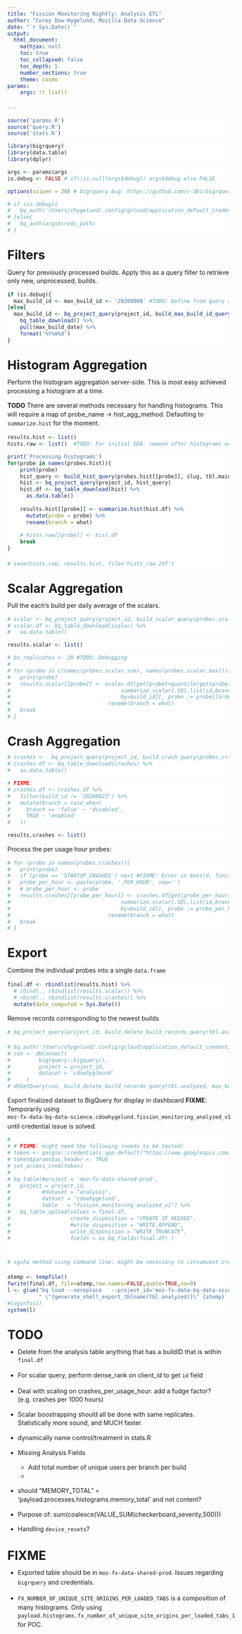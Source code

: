 ```yaml
---
title: "Fission Monitoring Nightly: Analysis ETL"
author: "Corey Dow-Hygelund, Mozilla Data Science"
date: "`r Sys.Date()`"
output:
  html_document:
    mathjax: null
    toc: true
    toc_collapsed: false
    toc_depth: 5
    number_sections: true
    theme: cosmo
params:
    args: !r list()

---
```


<style>
body {
    line-height: 1.4em;
    width: 100%;
    }
.plotly {
    text-align: center;
    width: 75vw;
    position: relative;
    margin-left: calc((100% - 75vw)/2);
}
.zimg img {
    text-align: center;
    width: 75vw;
    position: relative;
    margin-left: calc((100% - 75vw)/2);
}
.r {
    background-color: white;
    border: 0;
        }
        
pre code, pre, code {
  white-space: pre !important;
  overflow-x: scroll !important;
  word-break: keep-all !important;
  word-wrap: initial !important;
}
.caption {
    font-size: 80%;
    font-style: italic;
    font-weight:bold;
        }

caption {
    font-size: 80%;
    font-style: italic;
    font-weight: bold;
        }

h3, .h3 {
    margin-top: 100px;
    }
    

</style>


```r
source('params.R')
source('query.R')
source('stats.R')
```


```r
library(bigrquery)
library(data.table)
library(dplyr)
```


```r
args <- params$args
is.debug <- FALSE # if(!is.null(args$debug)) args$debug else FALSE
```

```r
options(scipen = 20) # bigrquery bug: https://github.com/r-dbi/bigrquery/issues/395 
```

```r
# if (is.debug){
#   bq_auth('/Users/chygelund/.config/gcloud/application_default_credentials.json')
# }else{
#   bq_auth(args$creds_path)
# }
```

# Filters

Query for previously processed builds. Apply this as a query filter to retrieve only new, unprocessed, builds. 

```r
if (is.debug){
  max_build_id <- max_build_id <- '20200908' #TODO: Define from query and as supplied arg
}else{
  max_build_id <- bq_project_query(project_id, build_max_build_id_query(tbl.main, num_build_dates)) %>%
    bq_table_download() %>%
    pull(max_build_date) %>% 
    format('%Y%m%d')
}
```

# Histogram Aggregation

Perform the histogram aggregation server-side. This is most easy achieved processing a histogram at a time. 

**TODO** There are several methods necessary for handling histograms. This will require a map of probe_name -> hist_agg_method. Defaulting to `summarize.hist` for the moment. 


```r
results.hist <- list()
hists.raw <- list()  #TODO: For initial EDA: remove after histograms well-understood
```

```r
print('Processing histograms')
for(probe in names(probes.hist)){
    print(probe)
    hist_query <- build_hist_query(probes.hist[[probe]], slug, tbl.main, max_build_id)
    hist <- bq_project_query(project_id, hist_query)
    hist.df <- bq_table_download(hist) %>%
      as.data.table()
    
    results.hist[[probe]] <- summarize.hist(hist.df) %>% 
      mutate(probe = probe) %>%
      rename(branch = what)
    
    # hists.raw[[probe]] <- hist.df
    break  
}

# save(hists.raw, results.hist, file='hists_raw.2df')
```


# Scalar Aggregation

Pull the each's build per daily average of the scalars. 
```r
# scalar <- bq_project_query(project_id, build_scalar_query(probes.scalar.sum, probes.scalar.max, slug, tbl.main, max_build_id))
# scalar.df <- bq_table_download(scalar) %>%
#   as.data.table()
```
```r
results.scalar <- list()
```

```r
# bs_replicates <- 20 #TODO: Debugging
# 
# for (probe in c(names(probes.scalar.sum), names(probes.scalar.max))){
#   print(probe)
#   results.scalar[[probe]] <- scalar.df[get(probe)<quantile(get(probe), perc.high, na.rm = TRUE),
#                                   summarize.scalar(.SD[,list(id,branch,x=get(probe))], "x", bs_replicates, stat=mean.narm),
#                                   by=build_id][, probe := probe][order(build_id, what),] %>%
#                               rename(branch = what)
#   break
# }
```

# Crash Aggregation

```r
# crashes <-  bq_project_query(project_id, build_crash_query(probes.crashes, slug, tbl.crashes, max_build_id))
# crashes.df <- bq_table_download(crashes) %>%
#   as.data.table()
```

```r
# FIXME: 
# crashes.df <- crashes.df %>%
#   filter(build_id != '20200923') %>%
#   mutate(branch = case_when(
#     branch == 'false' ~ 'disabled',
#     TRUE ~ 'enabled'
#   ))
```

```r
results.crashes <- list()
```

Process the per usage hour probes:
```r
# for (probe in names(probes.crashes)){
#   print(probe)
#   if (probe == 'STARTUP_CRASHES') next #FIXME: Error in boot(d, function(x, i) { : no data in call to 'boot'
#   probe_per_hour <- paste(probe, '_PER_HOUR', sep='') 
#   # probe_per_hour <- probe
#   results.crashes[[probe_per_hour]] <- crashes.df[get(probe_per_hour)<quantile(get(probe_per_hour), perc.high, na.rm = TRUE),
#                                   summarize.scalar(.SD[,list(id,branch,x=get(probe_per_hour))], "x", bs_replicates, stat=mean.narm),
#                                   by=build_id][, probe := probe_per_hour][order(build_id, what),] %>%
#                               rename(branch = what)
#   break
# }
```

# Export

Combine the individual probes into a single `data.frame`

```r
final.df <- rbindlist(results.hist) %>%
  # rbind(., rbindlist(results.scalar)) %>%
  # rbind(., rbindlist(results.crashes)) %>%
  mutate(date_computed = Sys.Date())
```

Remove records corresponding to the newest builds

```r
# bq_project_query(project_id, build_delete_build_records_query(tbl.analyzed, max_build_id ))

# bq_auth('/Users/chygelund/.config/gcloud/application_default_credentials.json')
# con <- dbConnect(
#         bigrquery::bigquery(),
#         project = project_id,
#         dataset = 'cdowhygleund'
#     )
# dbGetQuery(con, build_delete_build_records_query(tbl.analyzed, max_build_id ), n=200)


```

Export finalized dataset to BigQuery for display in dashboard
**FIXME**: Temporarily using `moz-fx-data-bq-data-science.cdowhygelund.fission_monitoring_analyzed_v1` until credential issue is solved.

```r
# 
# # FIXME: might need the following (needs to be tested)
# token <- gargle::credentials_app_default("https://www.googleapis.com/auth/bigquery")
# token$params$as_header <- TRUE
# set_access_cred(token)
# 
# bq_table(#project = 'moz-fx-data-shared-prod',
#   project = project_id,
#          #dataset = "analysis",
#          dataset = 'cdowhygelund',
#          table   = "fission_monitoring_analyzed_v1") %>%
#   bq_table_upload(values = final.df,
#                   create_disposition = "CREATE_IF_NEEDED",
#                   #write_disposition = "WRITE_APPEND",
#                   write_disposition = "WRITE_TRUNCATE",
#                   fields = as_bq_fields(final.df) )


# sguha method using command line: might be necessary to circumvent credentials issue

atemp <- tempfile()
fwrite(final.df, file=atemp,row.names=FALSE,quote=TRUE,na=0)
l <- glue("bq load --noreplace   --project_id='moz-fx-data-bq-data-science'  --source_format=CSV --skip_leading_rows=1 --null_marker=NA",
          " \"{generate_shell_export_tblname(tbl.analyzed)}\" {atemp} ./tbl_analyzed_fields.json")
#loginfo(l)
system(l)
```


# TODO

* Delete from the analysis table anything that has a buildID that is within `final.df`
* For scalar query, perform dense_rank on client_id to get `id` field
* Deal with scaling on crashes_per_usage_hour: add a fudge factor? (e.g. crashes per 1000 hours)
* Scalar boostrapping should all be done with same replicates. Statistically more sound, and MUCH faster. 
* dynamically name control/treatment in stats.R

* Missing Analysis Fields
  - Add total number of unique users per branch per build
  - 
* should "MEMORY_TOTAL" = 'payload.processes.histograms.memory_total' and not content?
* Purpose of: sum(coalesce(VALUE_SUM(checkerboard_severity,500))) 
* Handling `device_resets`?


# FIXME
* Exported table should be in `moz-fx-data-shared-prod`. Issues regarding `bigrquery` and credentials. 

* `FX_NUMBER_OF_UNIQUE_SITE_ORIGINS_PER_LOADED_TABS` is a composition of many histograms. Only using `payload.histograms.fx_number_of_unique_site_origins_per_loaded_tabs_1` for POC. 
